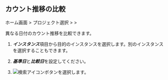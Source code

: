 ## カウント推移の比較

ホーム画面 &gt; プロジェクト選択 &gt; <Cmdname sid="side_analysis" className="uitext" /> &gt; <Cmdname sid="side_dbTrendComparison" className="uitext" />

<ProdImg img='db-compare-count-trend.png' desc='カウント推移' />

異なる日付のカウント推移を比較できます。 

1. ***インスタンス***項目から目的のインスタンスを選択します。別のインスタンスを選択することもできます。

2. ***基準日***と***比較日***を設定してください。 

3. ![検索アイコン](/img/ico-btn-search.png)ボタンを選択します。
